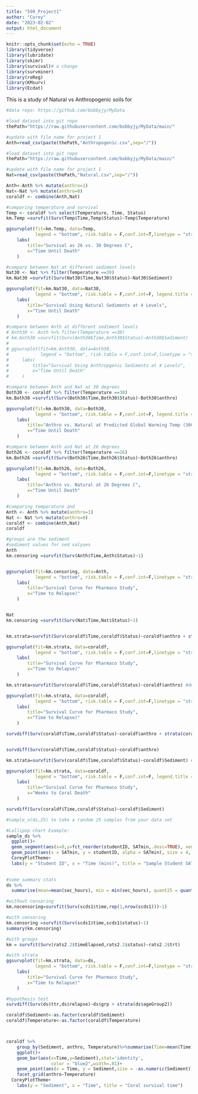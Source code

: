 ```yaml
---
title: "599_Project1"
author: "Corey"
date: "2023-02-02"
output: html_document
---
```


```r
knitr::opts_chunk$set(echo = TRUE)
library(tidyverse)
library(lubridate)
library(skimr)
library(survival)# a change
library(survminer)
library(reReg)
library(KMsurv)
library(Ecdat)
```
This is a study of Natural vs Anthropogenic soils for 

```r
#data repo: https://github.com/bobbyjy/MyData

#load dataset into git repo
thePath="https://raw.githubusercontent.com/bobbyjy/MyData/main/"

#update with file name for project 1
Anth=read_csv(paste(thePath,"Anthropogenic.csv",sep="/"))

#load dataset into git repo
thePath="https://raw.githubusercontent.com/bobbyjy/MyData/main/"

#update with file name for project 1
Nat=read_csv(paste(thePath,"Natural.csv",sep="/"))

Anth<-Anth %>% mutate(anthro=1)
Nat<-Nat %>% mutate(anthro=0)
coraldf <- combine(Anth,Nat)

```
```r
#comparing temperature and survival
Temp <- coraldf %>% select(Temperature, Time, Status)
km.Temp =survfit(Surv(Temp$Time,Temp$Status)~Temp$Temperature)

ggsurvplot(fit=km.Temp, data=Temp,
           legend = "bottom", risk.table = F,conf.int=T,linetype = "strata", legend.title = "Study Temperatures") +
    labs(
        title="Survival as 26 vs. 30 Degrees C",
        x="Time Until Death"
    ) 
```

```r
#compare between Nat at different sediment levels 
Nat30 <- Nat %>% filter(Temperature ==30)
km.Nat30 =survfit(Surv(Nat30$Time,Nat30$Status)~Nat30$Sediment)

ggsurvplot(fit=km.Nat30, data=Nat30,
           legend = "bottom", risk.table = F,conf.int=F, legend.title = "Study Sediment Levels", alpha=.5) +
    labs(
        title="Survival Using Natural Sediments at 4 Levels",
        x="Time Until Death"
    ) 
```
```r
#compare between Anth at different sediment levels 
# Anth30 <- Anth %>% filter(Temperature ==30)
# km.Anth30 =survfit(Surv(Anth30$Time,Anth30$Status)~Anth30$Sediment)
# 
# ggsurvplot(fit=km.Anth30, data=Anth30,
#            legend = "bottom", risk.table = F,conf.int=F,linetype = "strata", legend.title = "Study Sediment Levels") +
#     labs(
#         title="Survival Using Anthropgenic Sediments at 4 Levels",
#         x="Time Until Death"
#     ) 
```
```r
#compare between Anth and Nat at 30 degrees
Both30 <- coraldf %>% filter(Temperature ==30)
km.Both30 =survfit(Surv(Both30$Time,Both30$Status)~Both30$anthro)

ggsurvplot(fit=km.Both30, data=Both30,
           legend = "bottom", risk.table = F,conf.int=F, legend.title = "Anth or Nat", surv.median.line = "v") +
    labs(
        title="Anthro vs. Natural at Predicted Global Warming Temp (30C)",
        x="Time Until Death"
    ) 
```

```r
#compare between Anth and Nat at 26 degrees
Both26 <- coraldf %>% filter(Temperature ==26)
km.Both26 =survfit(Surv(Both26$Time,Both26$Status)~Both26$anthro)

ggsurvplot(fit=km.Both26, data=Both26,
           legend = "bottom", risk.table = F,conf.int=F,linetype = "strata", legend.title = "Anth or Nat", surv.median.line = "v") +
    labs(
        title="Anthro vs. Natural at 26 Degrees C",
        x="Time Until Death"
    ) 
```



```r
#comparing temperature and
Anth <- Anth %>% mutate(anthro=1)
Nat <- Nat %>% mutate(anthro=0)
coraldf <- combine(Anth,Nat)
coraldf

#groups are the sediment
#sediment values for sed valyues
Anth
km.censoring =survfit(Surv(Anth$Time,Anth$Status)~1)


ggsurvplot(fit=km.censoring, data=Anth,
           legend = "bottom", risk.table = F,conf.int=F,linetype = "strata") +
    labs(
        title="Survival Curve for Pharmaco Study",
        x="Time to Relapse)"
    ) 


Nat
km.censoring =survfit(Surv(Nat$Time,Nat$Status)~1)


km.strata=survfit(Surv(coraldf$Time,coraldf$Status)~coraldf$anthro + strata(coraldf$Sediment)) #defines your strata!

ggsurvplot(fit=km.strata, data=coraldf,
           legend = "bottom", risk.table = F,conf.int=F,linetype = "strata") +
    labs(
        title="Survival Curve for Pharmaco Study",
        x="Time to Relapse)"
    ) 

km.strata=survfit(Surv(coraldf$Time,coraldf$Status)~coraldf$anthro) #defines your strata!

ggsurvplot(fit=km.strata, data=coraldf,
           legend = "bottom", risk.table = F,conf.int=F,linetype = "strata") +
    labs(
        title="Survival Curve for Pharmaco Study",
        x="Time to Relapse)"
    ) 

survdiff(Surv(coraldf$Time,coraldf$Status)~coraldf$anthro + strata(coraldf$Sediment))


survdiff(Surv(coraldf$Time,coraldf$Status)~coraldf$anthro)


```
```r

km.strata=survfit(Surv(coraldf$Time,coraldf$Status)~coraldf$Sediment) #defines your strata!

ggsurvplot(fit=km.strata, data=coraldf,
           legend = "bottom", risk.table = F,conf.int=F, legend.title = "Sediment Concentration",) +
    labs(
        title="Survival Curve for Pharmaco Study",
        x="Weeks to Coral Death"
    ) 

survdiff(Surv(coraldf$Time,coraldf$Status)~coraldf$Sediment)

```

```r
#sample_n(ds,25) to take a random 25 samples from your data set

#Lollipop chart Example:
sample_ds %>%
  ggplot()+
  geom_segment(aes(x=0,y=fct_reorder(studentID, SATmin,.desc=TRUE), xend=SATmin, yend=fct_reorder(studentID, SATmin,.desc=TRUE)), color = "blue2", show.legend = FALSE)+
  geom_point(aes(x = SATmin, y = studentID, alpha = SATmin), size = 4, color = "blue2", show.legend = FALSE)+
  CoreyPlotTheme+
  labs(y = "Student ID", x = "Time (mins)", title = "Sample Student SAT Times")
 
```

```r
#some summary stats
ds %>% 
  summarise(mean=mean(sec_hours), min = min(sec_hours), quant25 = quantile(sec_hours, .25), median = quantile(sec_hours, .5), quant75 = quantile(sec_hours, .75), quant90 = quantile(sec_hours, .9), max = max(sec_hours), studentcount =n())
```

```r
#without censoring
km.nocensoring=survfit(Surv(scds1$time,rep(1,nrow(scds1)))~1)

#with censoring
km.censoring =survfit(Surv(scds1$time,scds1$status)~1)
summary(km.censoring)

#with groups
km = survfit(Surv(rats2.2$timeElapsed,rats2.2$status)~rats2.2$trt)

#with strata
ggsurvplot(fit=km.strata, data=ds,
           legend = "bottom", risk.table = F,conf.int=F,linetype = "strata") +
    labs(
        title="Survival Curve for Pharmaco Study",
        x="Time to Relapse)"
    ) 

#hypothesis test
survdiff(Surv(ds$ttr,ds$relapse)~ds$grp + strata(ds$ageGroup2))
```
```r

coraldf$Sediment<-as.factor(coraldf$Sediment)
coraldf$Temperature<-as.factor(coraldf$Temperature)



coraldf %>%
    group_by(Sediment, anthro, Temperature)%>%summarise(Time=mean(Time))%>%
    ggplot()+
    geom_bar(aes(x=Time,y=Sediment),stat='identity',
                 color = "blue2",width=.01)+
    geom_point(aes(x = Time, y = Sediment,size = -as.numeric(Sediment)), show.legend = FALSE,color='blue2')+
    facet_grid(anthro~Temperature)
  CoreyPlotTheme+
    labs(y = "Sediment", x = "Time", title = "Coral survival time")
  
  ```






